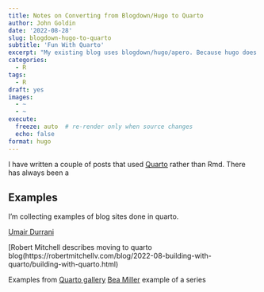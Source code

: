 ```yaml
---
title: Notes on Converting from Blogdown/Hugo to Quarto
author: John Goldin
date: '2022-08-28'
slug: blogdown-hugo-to-quarto
subtitle: 'Fun With Quarto'
excerpt: "My existing blog uses blogdown/hugo/apero. Because hugo does not use pandoc, I'm unable to take advantage of all the features of quarto. As I convert to a quarto website, I'll try to describe the process in this post."
categories:
  - R
tags:
  - R
draft: yes
images:
  - ~
  - ~
execute:
  freeze: auto  # re-render only when source changes
  echo: false
format: hugo
---
```


I have written a couple of posts that used [Quarto](https://quarto.org/docs/output-formats/hugo.html) rather than Rmd.
There has always been a 

## Examples

I'm collecting examples of blog sites done in quarto.

[Umair Durrani](https://github.com/durraniu/umair-durrani)

[Robert Mitchell describes moving to quarto blog(https://robertmitchellv.com/blog/2022-08-building-with-quarto/building-with-quarto.html)

Examples from [Quarto gallery](https://quarto.org/docs/gallery/#websites)
[Bea Miller](https://github.com/beatrizmilz/blog-en/blob/main/_quarto.yml) example of a series
